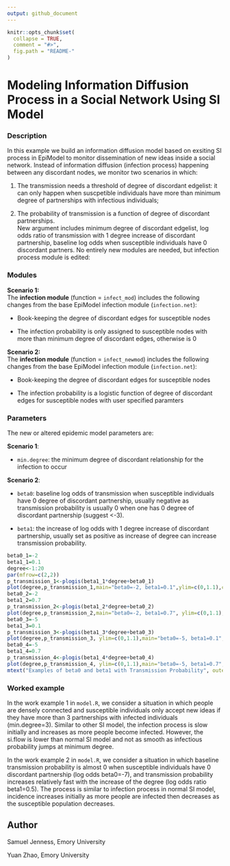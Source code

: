 ```yaml
---
output: github_document
---
```


<!-- README.md is generated from README.Rmd. Please edit that file -->

```r
knitr::opts_chunk$set(
  collapse = TRUE,
  comment = "#>",
  fig.path = "README-"
)
```

# Modeling Information Diffusion Process in a Social Network Using SI Model

### Description
In this example we build an information diffusion model based on exsiting SI process in EpiModel to monitor dissemination of new ideas inside a social network. Instead of information diffusion (infection process) happening between any discordant nodes, we monitor two scenarios in which:  

(1) The transmission needs a threshold of degree of discordant edgelist: it can only happen when suscpetible individuals have more than minimum degree of partnerships with infectious individuals;  

(2) The probability of transmission is a function of degree of discordant partnerships.  
New argument includes minimum degree of discordant edgelist, log odds ratio of transmission with 1 degree increase of discordant partnership, baseline log odds when susceptible individuals have 0 discordant partners. No entirely new modules are needed, but infection process module is edited: 

### Modules

**Scenario 1:**   
The **infection module** (function = `infect_mod`) includes the following changes from the base EpiModel infection module (`infection.net`):

* Book-keeping the degree of discordant edges for susceptible nodes

* The infection probability is only assigned to susceptible nodes with more than minimum degree of discordant edges, otherwise is 0   

**Scenario 2:**  
The **infection module** (function = `infect_newmod`) includes the following changes from the base EpiModel infection module (`infection.net`):

* Book-keeping the degree of discordant edges for susceptible nodes

* The infection probability is a logistic function of degree of discordant edges for susceptible nodes with user specified paramters

 
### Parameters

The new or altered epidemic model parameters are:

**Scenario 1**:        

* `min.degree`: the minimum degree of discordant relationship for the infection to occur 

**Scenario 2**:

* `beta0`: baseline log odds of transmission when susceptible individuals have 0 degree of discordant partnership, usually negative as transmission probability is usually 0 when one has 0 degree of discordant partnership (suggest <-3).  

* `beta1`: the increase of log odds with 1 degree increase of discordant partnership, usually set as positive as increase of degree can increase transmission probability.

```r
beta0_1=-2
beta1_1=0.1
degree<-1:20
par(mfrow=c(2,2))
p_transmission_1<-plogis(beta1_1*degree+beta0_1)
plot(degree,p_transmission_1,main="beta0=-2, beta1=0.1",ylim=c(0,1.1),cex.main=0.8)
beta0_2=-2
beta1_2=0.7
p_transmission_2<-plogis(beta1_2*degree+beta0_2)
plot(degree,p_transmission_2,main="beta0=-2, beta1=0.7", ylim=c(0,1.1),cex.main=0.8)
beta0_3=-5
beta1_3=0.1
p_transmission_3<-plogis(beta1_3*degree+beta0_3)
plot(degree,p_transmission_3, ylim=c(0,1.1),main="beta0=-5, beta1=0.1",cex.main=0.8)
beta0_4=-5
beta1_4=0.7
p_transmission_4<-plogis(beta1_4*degree+beta0_4)
plot(degree,p_transmission_4, ylim=c(0,1.1),main="beta0=-5, beta1=0.7",cex.main=0.8)
mtext("Examples of beta0 and beta1 with Transmission Probability", outer=TRUE,  cex=1.1, line=-1)
```

### Worked example

In the work example 1 in `model.R`, we consider a situation in which people are densely connected and susceptible individuals only accept new ideas if they have more than 3 partnerships with infected individuals (min.degree=3). Similar to other SI model, the infection process is slow initially and increases as more people become infected. However, the si.flow is lower than normal SI model and not as smooth as infectious probability jumps at minimum degree.

In the work example 2 in `model.R`, we consider a situation in which baseline transmission probability is almost 0 when susceptible individuals have 0 discordant partnership (log odds beta0=-7), and transmission probability increases relatively fast with the increase of the degree (log odds ratio beta1=0.5). The process is similar to infection process in normal SI model, incidence increases initially as more people are infected then decreases as the susceptible population decreases.

## Author

Samuel Jenness, Emory University  

Yuan Zhao, Emory University   

